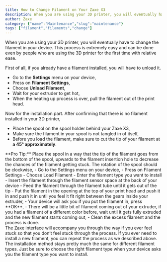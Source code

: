 ```yaml
---
title: How to Change Filament on Your Zaxe X3
description: When you are using your 3D printer, you will eventually have to change the filament in your device.
author: Zaxe
category: {"name":"Maintenance","slug":"maintenance"}
tags: ["filament","filaments","change"]
---
```


When you are using your 3D printer, you will eventually have to change the filament in your device. This process is extremely easy and can be done even by people who are using the 3D printer for the first time with relative ease. 

First of all, if you already have a filament installed, you will have to unload it.

- Go to the **Settings** menu on your device, 
- Press on **Filament Settings**, 
- Choose **Unload Filament**, 
- Wait for your extruder to get hot,
- When the heating up process is over, pull the filament out of the print head.

Now for the installation part. After confirming that there is no filament installed in your 3D printer,

- Place the spool on the spool holder behind your Zaxe X3,
- Make sure the filament in your spool is not tangled in of itself, 
- Before you load the filament, make sure to cut the tip of your filament at <span className="text-zaxe">**a 45° approximately**</span>.
<AlertBox alertType="info">
**Pro Tip:** Place the spool in a way that the tip of the filament goes from the bottom of the spool, upwards to the filament insertion hole to decrease the chances of the filament getting stuck. The rotation of the spool should be clockwise,
</AlertBox>
- Go to the Settings menu on your device,
- Press on Filament Settings 
- Choose Load Filament
- Enter the filament type you want to install
- Insert the filament through the filament sensor space at the back of your device
- Feed the filament through the filament tube until it gets out of the tip
- Put the filament in the opening at the top of your print head and push it in and push it in until you feel it fit right between the gears inside your extruder, 
- Your device will ask you if you put the filament in, press **OK**,
- There will be a little bit of filament coming out of your extruder, if you had a filament of a different color before, wait until it gets fully extruded and the new filament starts coming out,
- Clean the excess filament and the process is done. 

<br/>
The Zaxe interface will accompany you through the way if you ever feel stuck so that you don’t feel stuck through the process. If you ever need to install a new filament, you can repeat the process as we described above. The installation method stays pretty much the same for different filament types. Just be sure to choose the right filament type when your device asks you the filament type you want to install.